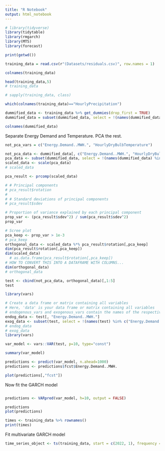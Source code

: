 ```yaml
---
title: "R Notebook"
output: html_notebook
---
```


```r
# library(tidyverse)
library(tidytable)
library(rmgarch)
library(MTS)
library(forecast)
```

```r
print(getwd())
```


```r
training_data = read.csv(r"(Datasets/residuals.csv)", row.names = 1)
```

```r
colnames(training_data)
```


```r
head(training_data,5)
# training_data

# sapply(training_data, class)
```

```r
which(colnames(training_data)=="HourlyPrecipitation")
```


```r
dummified_data <- training_data %>% get_dummies(drop_first = TRUE)
dummified_data = subset(dummified_data, select = !(names(dummified_data) %in% c("HourlyPrecipitation")))
```

```r
colnames(dummified_data)
```


Separate Energy Demand and Temperature. PCA the rest.
```r
not_pca_vars = c("Energy.Demand..MWH.", "HourlyDryBulbTemperature")
```


```r
not_pca_data <- dummified_data[, c("Energy.Demand..MWH.", "HourlyDryBulbTemperature")]
pca_data <- subset(dummified_data, select = !(names(dummified_data) %in% not_pca_vars))
scaled_data <- scale(pca_data)
# scaled_data
```

```r
pca_result <- prcomp(scaled_data)
```


```r
# # Principal components
# pca_result$rotation
# 
# # Standard deviations of principal components
# pca_result$sdev

# Proportion of variance explained by each principal component
prop_var <- (pca_result$sdev^2) / sum(pca_result$sdev^2)
prop_var
```

```r
# Scree plot
pca_keep <- prop_var > 1e-3
# pca_keep
orthogonal_data <- scaled_data %*% pca_result$rotation[,pca_keep]
dim(pca_result$rotation[,pca_keep])
dim(scaled_data)
  # as.data.frame(pca_result$rotation[,pca_keep])
# HOW TO CONVERT THIS INTO A DATAFRAME WITH COLUMNS...
dim(orthogonal_data)
# orthogonal_data
```

```r
test <- cbind(not_pca_data, orthogonal_data)[,1:5]
test
```

```r
library(vars)
```

```r

# Create a data frame or matrix containing all variables
# Here, 'data' is your data frame or matrix containing all variables
# endogenous_vars and exogenous_vars contain the names of the respective variables
endog_data <- test[, "Energy.Demand..MWH."]
exog_data <- subset(test, select = !(names(test) %in% c("Energy.Demand..MWH.")))
# endog_data
# exog_data
library(vars)

var_model <- vars::VAR(test, p=10, type="const")

```

```r
summary(var_model)
```

```r
predictions <- predict(var_model, n.ahead=1000)
predictions <- predictions$fcst$Energy.Demand..MWH.
```

```r
plot(predictions[,"fcst"])
```

Now fit the GARCH model
```r

```


```r
predictions <- VARpred(var_model, h=10, output = FALSE)
```


```r
predictions
plot(predictions)
```






```r
times <- training_data %>% rownames()
print(times)
```



Fit multivariate GARCH model
```r
time_series_object <- ts(training_data, start = c(2022, 1), frequency = 24)  # Frequency for hourly data is 24
```









